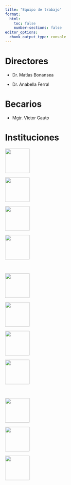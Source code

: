 ```yaml
---
title: "Equipo de trabajo"
format:
  html:
    toc: false
    number-sections: false
editor_options: 
  chunk_output_type: console
---
```


::: {.column-margin}
:::

# Directores

- Dr. Matías Bonansea [<span class="simple-icons--orcid"></span>](https://orcid.org/0000-0003-1953-2595)

- Dr. Anabella Ferral [<span class="simple-icons--orcid"></span>](https://orcid.org/0000-0002-9383-7728)

# Becarios

- Mgtr. Víctor Gauto [<span class="simple-icons--orcid"></span>](https://orcid.org/0000-0001-9960-8558)

# Instituciones

:::: {.column-page}

::: {.eqi-container}

![](img/utn.png){height=80px}

![](img/unne.png){height=80px}

![](img/fqyn.png){height=80px}

![](img/conicet.png){height=80px}

:::

<br>

::: {.eqi-container}

![](img/unc.svg){height=80px}

![](img/conae.png){height=80px}

![](img/gistaq.png){height=80px}

![](img/unrc.png){height=80px}

:::

<br>

::: {.eqi-container}

![](img/icbia.png){height=80px}

![](img/gulich.png){height=80px}

![](img/iidthh.png){height=80px}

:::

::::

